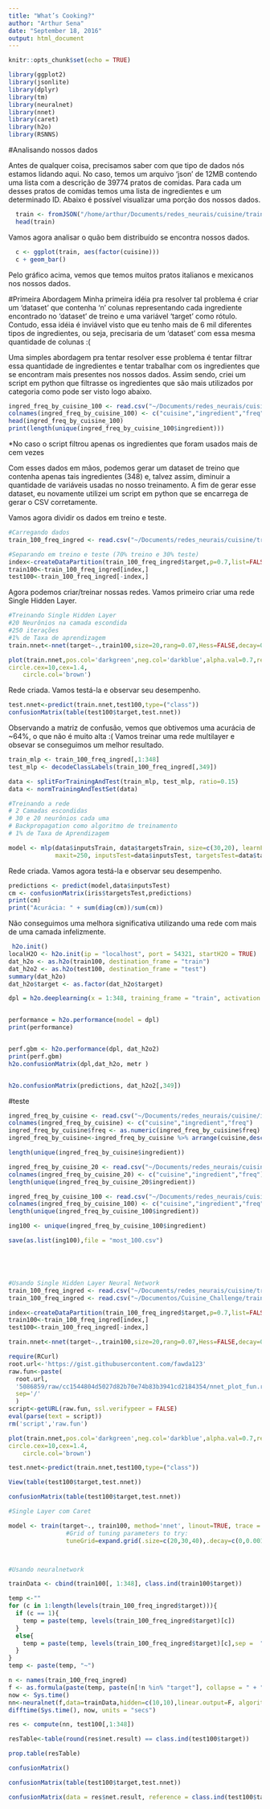 ```yaml
---
title: "What’s Cooking?"
author: "Arthur Sena"
date: "September 18, 2016"
output: html_document
---
```


```r
knitr::opts_chunk$set(echo = TRUE)

library(ggplot2)
library(jsonlite)
library(dplyr)
library(tm)
library(neuralnet)
library(nnet)
library(caret)
library(h2o)
library(RSNNS)
```

#Analisando nossos dados

Antes de qualquer coisa, precisamos saber com que tipo de dados nós estamos lidando aqui. No caso, temos um arquivo 'json' de 12MB  contendo uma lista com a descrição de 39774 pratos de comidas. Para cada um desses pratos de comidas temos uma lista de ingredientes e um determinado ID. Abaixo é possível visualizar uma porção dos nossos dados.

```r
  train <- fromJSON("/home/arthur/Documents/redes_neurais/cuisine/train.json")
  head(train)
```


Vamos agora analisar o quão bem distribuído se encontra nossos dados.

```r
  c <- ggplot(train, aes(factor(cuisine)))
  c + geom_bar()
```

Pelo gráfico acima, vemos que temos muitos pratos italianos e mexicanos nos nossos dados.

#Primeira Abordagem
Minha primeira idéia pra resolver tal problema é criar um 'dataset' que contenha 'n' colunas representando cada ingrediente encontrado no 'dataset' de treino e uma variável 'target' como rótulo. Contudo, essa idéia é inviável visto que eu tenho mais de 6 mil diferentes tipos de ingredientes, ou seja, precisaria de um 'dataset' com essa mesma quantidade de colunas :(

Uma simples abordagem pra tentar resolver esse problema é tentar filtrar essa quantidade de ingredientes e tentar trabalhar com os ingredientes que se encontram mais presentes nos nossos dados. Assim sendo, criei um script em python que filtrasse os ingredientes que são mais utilizados por categoria como pode ser visto logo abaixo.

```r

ingred_freq_by_cuisine_100 <- read.csv("~/Documents/redes_neurais/cuisine/ingred_freq_by_cuisine_100.csv", header=FALSE)
colnames(ingred_freq_by_cuisine_100) <- c("cuisine","ingredient","freq")
head(ingred_freq_by_cuisine_100)
print(length(unique(ingred_freq_by_cuisine_100$ingredient)))
```
*No caso o script filtrou apenas os ingredientes que foram usados mais de cem vezes

Com esses dados em mãos, podemos gerar um dataset de treino que contenha apenas tais ingredientes (348) e, talvez assim, diminuir a quantidade de variáveis usadas no nosso treinamento. A fim de gerar esse dataset, eu novamente utilizei um script em python que se encarrega de gerar o CSV corretamente.

Vamos agora dividir os dados em treino e teste.

```r
#Carregando dados
train_100_freq_ingred <- read.csv("~/Documents/redes_neurais/cuisine/train_100_freq_ingred.csv")

#Separando em treino e teste (70% treino e 30% teste)
index<-createDataPartition(train_100_freq_ingred$target,p=0.7,list=FALSE)
train100<-train_100_freq_ingred[index,]
test100<-train_100_freq_ingred[-index,]
```

Agora podemos criar/treinar nossas redes. Vamos primeiro criar uma rede Single Hidden Layer.

```r

#Treinando Single Hidden Layer
#20 Neurônios na camada escondida
#250 iterações
#1% de Taxa de aprendizagem
train.nnet<-nnet(target~.,train100,size=20,rang=0.07,Hess=FALSE,decay=0.01,maxit=250, MaxNWts = 7400)

plot(train.nnet,pos.col='darkgreen',neg.col='darkblue',alpha.val=0.7,rel.rsc=15,
circle.cex=10,cex=1.4,
    circle.col='brown')
```

Rede criada. Vamos testá-la e observar seu desempenho.

```r
test.nnet<-predict(train.nnet,test100,type=("class"))
confusionMatrix(table(test100$target,test.nnet))
```

Observando a matriz de confusão, vemos que obtivemos uma acurácia de ~64%, o que não é muito alta :(
Vamos treinar uma rede multilayer e obsevar se conseguimos um melhor resultado.

```r
train_mlp <- train_100_freq_ingred[,1:348]
test_mlp <- decodeClassLabels(train_100_freq_ingred[,349])

data <- splitForTrainingAndTest(train_mlp, test_mlp, ratio=0.15)
data <- normTrainingAndTestSet(data)

#Treinando a rede 
# 2 Camadas escondidas
# 30 e 20 neurônios cada uma
# Backpropagation como algoritmo de treinamento
# 1% de Taxa de Aprendizagem

model <- mlp(data$inputsTrain, data$targetsTrain, size=c(30,20), learnFuncParams=c(0.01), 
             maxit=250, inputsTest=data$inputsTest, targetsTest=data$targetsTest)

```

Rede criada. Vamos agora testá-la e observar seu desempenho.
```r

predictions <- predict(model,data$inputsTest)
cm <- confusionMatrix(iris$targetsTest,predictions)
print(cm)
print("Acurácia: " + sum(diag(cm))/sum(cm))

```

Não conseguimos uma melhora significativa utilizando uma rede com mais de uma camada infelizmente.


```r


 h2o.init()
localH2O <- h2o.init(ip = "localhost", port = 54321, startH2O = TRUE)
dat_h2o <- as.h2o(train100, destination_frame = "train")
dat_h2o2 <- as.h2o(test100, destination_frame = "test")
summary(dat_h2o)
dat_h2o$target <- as.factor(dat_h2o$target)

dpl = h2o.deeplearning(x = 1:348, training_frame = "train", activation = "Tanh", hidden = c(30, 30, 20), epochs = 10000, autoencoder = T)


performance = h2o.performance(model = dpl)
print(performance)


perf.gbm <- h2o.performance(dpl, dat_h2o2)
print(perf.gbm)
h2o.confusionMatrix(dpl,dat_h2o, metr )


h2o.confusionMatrix(predictions, dat_h2o2[,349])
```


#teste
```r

ingred_freq_by_cuisine <- read.csv("~/Documents/redes_neurais/cuisine/ingred_freq_by_cuisine.csv", header=FALSE)
colnames(ingred_freq_by_cuisine) <- c("cuisine","ingredient","freq")
ingred_freq_by_cuisine$freq <- as.numeric(ingred_freq_by_cuisine$freq)
ingred_freq_by_cuisine<-ingred_freq_by_cuisine %>% arrange(cuisine,desc(freq))

length(unique(ingred_freq_by_cuisine$ingredient))

ingred_freq_by_cuisine_20 <- read.csv("~/Documents/redes_neurais/cuisine/ingred_freq_by_cuisine_20.csv", header=FALSE)
colnames(ingred_freq_by_cuisine_20) <- c("cuisine","ingredient","freq")
length(unique(ingred_freq_by_cuisine_20$ingredient))

ingred_freq_by_cuisine_100 <- read.csv("~/Documents/redes_neurais/cuisine/ingred_freq_by_cuisine_100.csv", header=FALSE)
colnames(ingred_freq_by_cuisine_100) <- c("cuisine","ingredient","freq")
length(unique(ingred_freq_by_cuisine_100$ingredient))

ing100 <- unique(ingred_freq_by_cuisine_100$ingredient)

save(as.list(ing100),file = "most_100.csv")






```

```r

#Usando Single Hidden Layer Neural Network
train_100_freq_ingred <- read.csv("~/Documents/redes_neurais/cuisine/train_100_freq_ingred.csv")
train_100_freq_ingred <- read.csv("~/Documentos/Cuisine_Challenge/train_100_freq_ingred.csv")

index<-createDataPartition(train_100_freq_ingred$target,p=0.7,list=FALSE)
train100<-train_100_freq_ingred[index,]
test100<-train_100_freq_ingred[-index,]

train.nnet<-nnet(target~.,train100,size=20,rang=0.07,Hess=FALSE,decay=0.01,maxit=250, MaxNWts = 7400)

require(RCurl)
root.url<-'https://gist.githubusercontent.com/fawda123'
raw.fun<-paste(
  root.url,
  '5086859/raw/cc1544804d5027d82b70e74b83b3941cd2184354/nnet_plot_fun.r',
  sep='/'
  )
script<-getURL(raw.fun, ssl.verifypeer = FALSE)
eval(parse(text = script))
rm('script','raw.fun')

plot(train.nnet,pos.col='darkgreen',neg.col='darkblue',alpha.val=0.7,rel.rsc=15,
circle.cex=10,cex=1.4,
    circle.col='brown')

test.nnet<-predict(train.nnet,test100,type=("class"))

View(table(test100$target,test.nnet))

confusionMatrix(table(test100$target,test.nnet))

#Single Layer com Caret

model <- train(target~., train100, method='nnet', linout=TRUE, trace = FALSE,
                #Grid of tuning parameters to try:
                tuneGrid=expand.grid(.size=c(20,30,40),.decay=c(0,0.001,0.1))) 



#Usando neuralnetwork

trainData <- cbind(train100[, 1:348], class.ind(train100$target))

temp <-""
for (c in 1:length(levels(train_100_freq_ingred$target))){
  if (c == 1){
    temp = paste(temp, levels(train_100_freq_ingred$target)[c])
  }
  else{
    temp = paste(temp, levels(train_100_freq_ingred$target)[c],sep =  " + ")  
  }
}
temp <- paste(temp, "~")

n <- names(train_100_freq_ingred)
f <- as.formula(paste(temp, paste(n[!n %in% "target"], collapse = " + ")))
now <- Sys.time()
nn<-neuralnet(f,data=trainData,hidden=c(10,10),linear.output=F, algorithm = 'backprop', learningrate = 0.01)
difftime(Sys.time(), now, units = "secs")

res <- compute(nn, test100[,1:348])

resTable<-table(round(res$net.result) == class.ind(test100$target))

prop.table(resTable)

confusionMatrix()

confusionMatrix(table(test100$target,test.nnet))

confusionMatrix(data = res$net.result, reference = class.ind(test100$target))

```


